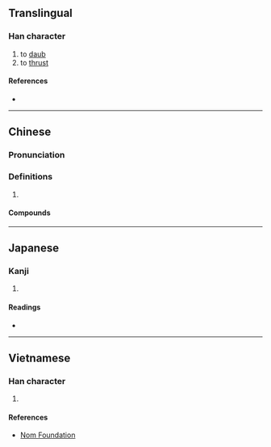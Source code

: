 {{character info/new}}
==Translingual==

===Han character===
{{Han char|rn=64|rad=手|as=10|sn=13|four=57020|canj=QTUB|ids=⿰扌朔}}

# to [[daub]]
# to [[thrust]]

====References====
* {{Han ref|kx=0447.120|dkj=12491|dj=0798.050|hdz=31936.070|uh=6420|ud=25632|bh=DD7D|bd=56701}}

----

==Chinese==
{{zh-forms}}

===Pronunciation===
{{zh-pron
|m=shuò
|c=sok3
|cat=
}}

===Definitions===
{{zh-hanzi}}

# {{rfdef|zh}}

====Compounds====
{{zh-der|搠筆巡街|擺搠|敦搠|搠換|搠包兒|指指搠搠|搠渰|點點搠搠}}

----

==Japanese==

===Kanji===
{{ja-kanji|grade=|rs=手10}}

# {{defn|lang=ja|sort=手10}}

====Readings====
* {{ja-readings|on=[[さく]] (saku)|kun=[[ぬる]] (nuru)}}

----

==Vietnamese==

===Han character===
{{vi-hantu|rs=手10|sóc}}

# {{defn|lang=vi|sort=手10}}

====References====
* [http://nomfoundation.org/common/nom_details.php?codepoint=6420 Nom Foundation]